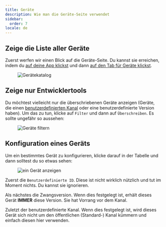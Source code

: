 ```yaml
---
title: Geräte
description: Wie man die Geräte-Seite verwendet
sidebar:
  order: 7
locale: de
---
```


## Zeige die Liste aller Geräte
Zuerst werfen wir einen Blick auf die Geräte-Seite. Du kannst sie erreichen, indem du [auf deine App klickst](/docs/webapp/main-page) und dann [auf den Tab für Geräte klickst](/docs/webapp/main-app-page).

<figure><img style="margin-left: auto; margin-right: auto" src="/deviceswebp" alt="Gerätekatalog" /><figcaption></figcaption></figure>

## Zeige nur Entwicklertools
Du möchtest vielleicht nur die überschriebenen Geräte anzeigen (Geräte, die einen [benutzerdefinierten Kanal](docs/plugin/api/#setchannel) oder eine benutzerdefinierte Version haben). Um das zu tun, klicke auf `Filter` und dann auf `Überschreiben`. Es sollte ungefähr so aussehen:

<figure><img style="margin-left: auto; margin-right: auto" src="/overwrite-filterwebp" alt="Geräte filtern" /><figcaption></figcaption></figure>

## Konfiguration eines Geräts

Um ein bestimmtes Gerät zu konfigurieren, klicke darauf in der Tabelle und dann solltest du so etwas sehen:

<figure><img style="margin-left: auto; margin-right: auto" src="/device-specificwebp" alt="ein Gerät anzeigen" /><figcaption></figcaption></figure>

Zuerst die `Benutzerdefinierte ID`. Diese ist nicht wirklich nützlich und tut im Moment nichts. Du kannst sie ignorieren.

Als nächstes die Zwangsversion. Wenn dies festgelegt ist, erhält dieses Gerät **IMMER** diese Version. Sie hat Vorrang vor dem Kanal.

Zuletzt der benutzerdefinierte Kanal. Wenn dies festgelegt ist, wird dieses Gerät sich nicht um den öffentlichen (Standard-) Kanal kümmern und einfach diesen hier verwenden.